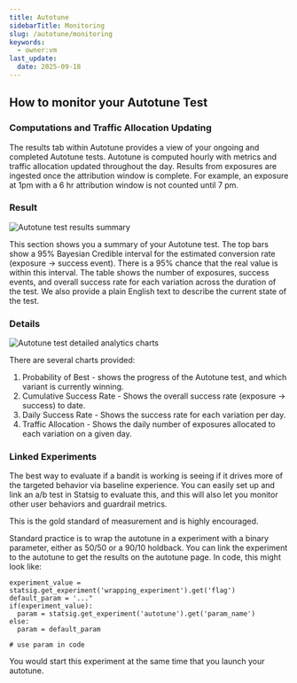 ```yaml
---
title: Autotune
sidebarTitle: Monitoring
slug: /autotune/monitoring
keywords:
  - owner:vm
last_update:
  date: 2025-09-18
---
```


## How to monitor your Autotune Test

### Computations and Traffic Allocation Updating

The results tab within Autotune provides a view of your ongoing and completed Autotune tests.  Autotune is computed hourly with metrics and traffic allocation updated throughout the day.  Results from exposures are ingested once the attribution window is complete.  For example, an exposure at 1pm with a 6 hr attribution window is not counted until 7 pm.

### Result

<Frame>
  <img src="https://user-images.githubusercontent.com/77478319/150008289-2119f756-ff71-4634-af85-fca840cf1e4c.png" alt="Autotune test results summary" />
</Frame>

This section shows you a summary of your Autotune test.  The top bars show a 95% Bayesian Credible interval for the estimated conversion rate (exposure -> success event).  There is a 95% chance that the real value is within this interval.  The table shows the number of exposures, success events, and overall success rate for each variation across the duration of the test.  We also provide a plain English text to describe the current state of the test.

### Details

<Frame>
  <img src="https://user-images.githubusercontent.com/77478319/150009034-74a9f2b9-42ee-4d24-9c95-5fe6dff35334.png" alt="Autotune test detailed analytics charts" />
</Frame>

There are several charts provided:
1. Probability of Best - shows the progress of the Autotune test, and which variant is currently winning.
2. Cumulative Success Rate - Shows the overall success rate (exposure -> success) to date.
3. Daily Success Rate - Shows the success rate for each variation per day.
4. Traffic Allocation - Shows the daily number of exposures allocated to each variation on a given day.


### Linked Experiments

The best way to evaluate if a bandit is working is seeing if it drives more of the targeted behavior via baseline experience. You can easily set up and link an a/b test in Statsig to evaluate this, and this will also let you monitor other user behaviors and guardrail metrics.

This is the gold standard of measurement and is highly encouraged.

Standard practice is to wrap the autotune in a experiment with a binary parameter, either as 50/50 or a 90/10 holdback.  You can link the experiment to the autotune to get the results on the autotune page. In code, this might look like:

```
experiment_value = statsig.get_experiment('wrapping_experiment').get('flag')
default_param = '..."
if(experiment_value):
  param = statsig.get_experiment('autotune').get('param_name')
else:
  param = default_param

# use param in code
```

You would start this experiment at the same time that you launch your autotune.
